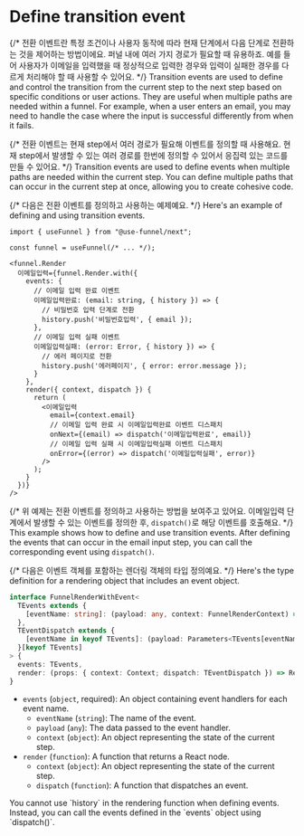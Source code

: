 
# Define transition event

{/* 
전환 이벤트란 특정 조건이나 사용자 동작에 따라 현재 단계에서 다음 단계로 전환하는 것을 제어하는 방법이에요. 퍼널 내에 여러 가지 경로가 필요할 때 유용하죠. 예를 들어 사용자가 이메일을 입력했을 때 정상적으로 입력한 경우와 입력이 실패한 경우를 다르게 처리해야 할 때 사용할 수 있어요.
*/}
Transition events are used to define and control the transition from the current step to the next step based on specific conditions or user actions. They are useful when multiple paths are needed within a funnel. For example, when a user enters an email, you may need to handle the case where the input is successful differently from when it fails.

{/* 전환 이벤트는 현재 <Keyword>step</Keyword>에서 여러 경로가 필요해 이벤트를 정의할 때 사용해요. 현재 <Keyword>step</Keyword>에서 발생할 수 있는 여러 경로를 한번에 정의할 수 있어서 응집력 있는 코드를 만들 수 있어요.
 */}
Transition events are used to define events when multiple paths are needed within the current step. You can define multiple paths that can occur in the current step at once, allowing you to create cohesive code.

{/* 다음은 전환 이벤트를 정의하고 사용하는 예제예요. */}
Here's an example of defining and using transition events.

```tsx
import { useFunnel } from "@use-funnel/next";

const funnel = useFunnel(/* ... */);

<funnel.Render
  이메일입력={funnel.Render.with({
    events: {
      // 이메일 입력 완료 이벤트
      이메일입력완료: (email: string, { history }) => {
        // 비밀번호 입력 단계로 전환
        history.push('비밀번호입력', { email });
      },
      // 이메일 입력 실패 이벤트
      이메일입력실패: (error: Error, { history }) => {
        // 에러 페이지로 전환
        history.push('에러페이지', { error: error.message });
      }
    },
    render({ context, dispatch }) {
      return (
        <이메일입력
          email={context.email}
          // 이메일 입력 완료 시 이메일입력완료 이벤트 디스패치
          onNext={(email) => dispatch('이메일입력완료', email)}
          // 이메일 입력 실패 시 이메일입력실패 이벤트 디스패치
          onError={(error) => dispatch('이메일입력실패', error)}
        />
      );
    }
  })}
/>
```

{/* 위 예제는 전환 이벤트를 정의하고 사용하는 방법을 보여주고 있어요. 이메일입력 단계에서 발생할 수 있는 이벤트를 정의한 후, `dispatch()`로 해당 이벤트를 호출해요. */}
This example shows how to define and use transition events. After defining the events that can occur in the email input step, you can call the corresponding event using `dispatch()`.

{/* 다음은 이벤트 객체를 포함하는 렌더링 객체의 타입 정의예요. */}
Here's the type definition for a rendering object that includes an event object.

```ts
interface FunnelRenderWithEvent<
  TEvents extends {
    [eventName: string]: (payload: any, context: FunnelRenderContext) => void
  },
  TEventDispatch extends {
    [eventName in keyof TEvents]: (payload: Parameters<TEvents[eventName]>[0]) => void
  }[keyof TEvents]
> {
  events: TEvents,
  render: (props: { context: Context; dispatch: TEventDispatch }) => React.ReactNode
}
```

- `events` (`object`, required): An object containing event handlers for each event name.
  - `eventName` (`string`): The name of the event.
  - `payload` (`any`): The data passed to the event handler.
  - `context` (`object`): An object representing the state of the current step.
- `render` (`function`): A function that returns a React node.
  - `context` (`object`): An object representing the state of the current step.
  - `dispatch` (`function`): A function that dispatches an event.

<Callout type="warning">
You cannot use `history` in the rendering function when defining events. Instead, you can call the events defined in the `events` object using `dispatch()`.
</Callout>